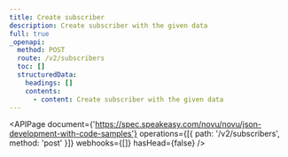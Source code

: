 ```yaml
---
title: Create subscriber
description: Create subscriber with the given data
full: true
_openapi:
  method: POST
  route: /v2/subscribers
  toc: []
  structuredData:
    headings: []
    contents:
      - content: Create subscriber with the given data
---
```


<APIPage
  document={'https://spec.speakeasy.com/novu/novu/json-development-with-code-samples'}
  operations={[{ path: '/v2/subscribers', method: 'post' }]}
  webhooks={[]}
  hasHead={false}
/>
